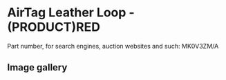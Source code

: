 
# AirTag Leather Loop - (PRODUCT)RED

Part number, for search engines, auction websites and such: MK0V3ZM/A

## Image gallery

<div style={{ width: "768px" }}>
  <GalleryComponent
    images={[
      {
        original: "/everysource/MK0V3.png",
        thumbnail: "/everypreview/MK0V3.png",
      }
    ]}
  />
</div>